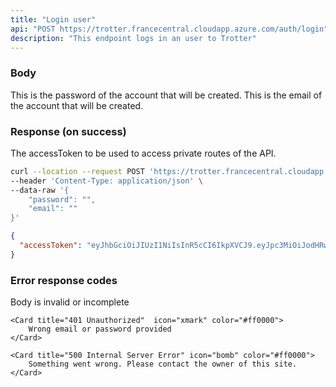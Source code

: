 ```yaml
---
title: "Login user"
api: "POST https://trotter.francecentral.cloudapp.azure.com/auth/login"
description: "This endpoint logs in an user to Trotter"
---
```


### Body

<ParamField body="password" type="string">
  This is the password of the account that will be created.
</ParamField>

<ParamField body="email" type="string">
  This is the email of the account that will be created.
</ParamField>

### Response (on success)

<ResponseField name="accessToken" type="string">
  The accessToken to be used to access private routes of the API.
</ResponseField>


<RequestExample>

```bash Example Request
curl --location --request POST 'https://trotter.francecentral.cloudapp.azure.com/auth/login' \
--header 'Content-Type: application/json' \
--data-raw '{
    "password": "",
    "email": ""
}'
```

</RequestExample>

<ResponseExample>

```json Response
{
  "accessToken": "eyJhbGciOiJIUzI1NiIsInR5cCI6IkpXVCJ9.eyJpc3MiOiJodHRwczovL2V4YW1wbGUuYXV0aDAuY29tLyIsImF1ZCI6Imh0dHBzOi8vYXBpLmV4YW1wbGUuY29tL2NhbGFuZGFyL3YxLyIsInN1YiI6InVzcl8xMjMiLCJpYXQiOjE0NTg3ODU3OTYsImV4cCI6MTQ1ODg3MjE5Nn0.CA7eaHjIHz5NxeIJoFK9krqaeZrPLwmMmgI_XiQiIkQ"
}
```

</ResponseExample>

### Error response codes

<CardGroup cols="2">
    <Card title="400 Bad Request" icon="exclamation" color="#ff0000">
        Body is invalid or incomplete
    </Card>

    <Card title="401 Unauthorized"  icon="xmark" color="#ff0000">
        Wrong email or password provided
    </Card>

    <Card title="500 Internal Server Error" icon="bomb" color="#ff0000">
        Something went wrong. Please contact the owner of this site.
    </Card>
</CardGroup>


